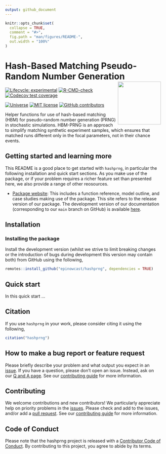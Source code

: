 ```yaml
---
output: github_document
---
```


<!-- README.md is generated from README.Rmd. Please edit that file -->

```r
knitr::opts_chunk$set(
  collapse = TRUE,
  comment = "#>",
  fig.path = "man/figures/README-",
  out.width = "100%"
)
```

# Hash-Based Matching Pseudo-Random Number Generation <a href='https://hashprng.epinowcast.org'><img src='man/figures/logo.png' align="right" height="139" /></a>

[![Lifecycle:
experimental](https://img.shields.io/badge/lifecycle-experimental-orange.svg)](https://www.tidyverse.org/lifecycle/#experimental)
[![R-CMD-check](https://github.com/epinowcast/hashprng/workflows/R-CMD-check/badge.svg)](https://github.com/epinowcast/hashprng/actions/workflows/R-CMD-check.yaml) [![Codecov test coverage](https://codecov.io/gh/epinowcast/hashprng/branch/main/graph/badge.svg)](https://app.codecov.io/gh/epinowcast/hashprng)

[![Universe](https://epinowcast.r-universe.dev/badges/hashprng)](https://epinowcast.r-universe.dev/hashprng) 
[![MIT
license](https://img.shields.io/badge/License-MIT-blue.svg)](https://github.com/epinowcast/hashprng/blob/main/LICENSE.md/)
[![GitHub contributors](https://img.shields.io/github/contributors/epinowcast/hashprng)](https://github.com/epinowcast/hashprng/graphs/contributors)

Helper functions for use of hash-based matching (HBM) for pseudo-random number generation (PRNG) in stochastic simulations. HBM-PRNG is an approach to simplify matching synthetic experiment samples, which ensures that matched runs different only in the focal parameters, not in their chance events.

## Getting started and learning more

This README is a good place to get started with `hashprng`, in particular the following installation and quick start sections. As you make use of the package, or if your problem requires a richer feature set than presented here, we also provide a range of other reosources.

- [Package website](): This includes a function reference, model outline, and case studies making use of the package. This site refers to the release version of our package. The development version of our documentation (corresponding to our `main` branch on GitHub) is available [here]().

## Installation

### Installing the package

Install the development version (whilst we strive to limit breaking changes or the introduction of bugs during development this version may contain both) from GitHub using the following,

```r
remotes::install_github("epinowcast/hashprng", dependencies = TRUE)
```

## Quick start

In this quick start ...

## Citation

If you use `hashprng` in your work, please consider citing it using the following,

```r
citation("hashprng")
```

## How to make a bug report or feature request

Please briefly describe your problem and what output you expect in an [issue](https://github.com/epinowcast/hashprng/issues). If you have a question, please don't open an issue. Instead, ask on our [Q and A page](https://github.com/epinowcast/hashprng/discussions/categories/q-a). See our [contributing guide](https://github.com/epinowcast/hashprng/blob/main/CONTRIBUTING.md) for more information.

## Contributing

We welcome contributions and new contributors! We particularly appreciate help on priority problems in the [issues](https://github.com/epinowcast/hashprng/issues). Please check and add to the issues, and/or add a [pull request](https://github.com/epinowcast/hashprng/pulls). See our [contributing guide](https://github.com/epinowcast/hashprng/blob/main/CONTRIBUTING.md) for more information.

## Code of Conduct

Please note that the hashprng project is released with a [Contributor Code of Conduct](https://contributor-covenant.org/version/2/1/CODE_OF_CONDUCT.html). By contributing to this project, you agree to abide by its terms.
